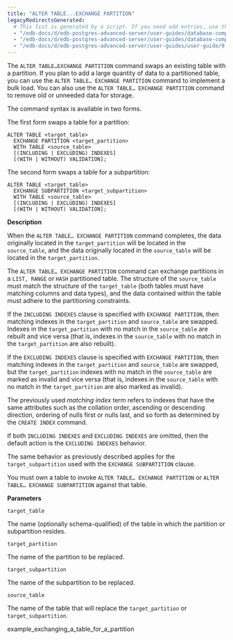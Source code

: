```yaml
---
title: "ALTER TABLE...EXCHANGE PARTITION"
legacyRedirectsGenerated:
  # This list is generated by a script. If you need add entries, use the `legacyRedirects` key.
  - "/edb-docs/d/edb-postgres-advanced-server/user-guides/database-compatibility-for-oracle-developers-guide/9.6/Database_Compatibility_for_Oracle_Developers_Guide_v9.6.1.109.html"
  - "/edb-docs/d/edb-postgres-advanced-server/user-guides/database-compatibility-for-oracle-developers-guide/9.5/Database_Compatibility_for_Oracle_Developers_Guide.1.334.html"
  - "/edb-docs/d/edb-postgres-advanced-server/user-guides/user-guide/9.5/EDB_Postgres_Enterprise_Guide.1.058.html"
---
```


<div id="alter_table_exchange_partition" class="registered_link"></div>

The `ALTER TABLE…EXCHANGE PARTITION` command swaps an existing table with a partition. If you plan to add a large quantity of data to a partitioned table, you can use the `ALTER TABLE… EXCHANGE PARTITION` command to implement a bulk load. You can also use the `ALTER TABLE… EXCHANGE PARTITION` command to remove old or unneeded data for storage.

The command syntax is available in two forms.

The first form swaps a table for a partition:

```text
ALTER TABLE <target_table>
  EXCHANGE PARTITION <target_partition>
  WITH TABLE <source_table>
  [(INCLUDING | EXCLUDING) INDEXES]
  [(WITH | WITHOUT) VALIDATION];
```

The second form swaps a table for a subpartition:

```text
ALTER TABLE <target_table>
  EXCHANGE SUBPARTITION <target_subpartition>
  WITH TABLE <source_table>
  [(INCLUDING | EXCLUDING) INDEXES]
  [(WITH | WITHOUT) VALIDATION];
```

**Description**

When the `ALTER TABLE… EXCHANGE PARTITION` command completes, the data originally located in the `target_partition` will be located in the `source_table`, and the data originally located in the `source_table` will be located in the `target_partition`.

The `ALTER TABLE… EXCHANGE PARTITION` command can exchange partitions in a `LIST, RANGE` or `HASH` partitioned table. The structure of the `source_table` must match the structure of the `target_table` (both tables must have matching columns and data types), and the data contained within the table must adhere to the partitioning constraints.

If the `INCLUDING INDEXES` clause is specified with `EXCHANGE PARTITION`, then matching indexes in the `target_partition` and `source_table` are swapped. Indexes in the `target_partition` with no match in the `source_table` are rebuilt and vice versa (that is, indexes in the `source_table` with no match in the `target_partition` are also rebuilt).

If the `EXCLUDING INDEXES` clause is specified with `EXCHANGE PARTITION`, then matching indexes in the `target_partition` and `source_table` are swapped, but the `target_partition` indexes with no match in the `source_table` are marked as invalid and vice versa (that is, indexes in the `source_table` with no match in the `target_partition` are also marked as invalid).

The previously used *matching index* term refers to indexes that have the same attributes such as the collation order, ascending or descending direction, ordering of nulls first or nulls last, and so forth as determined by the `CREATE INDEX` command.

If both `INCLUDING INDEXES` and `EXCLUDING INDEXES` are omitted, then the default action is the `EXCLUDING INDEXES` behavior.

The same behavior as previously described applies for the `target_subpartition` used with the `EXCHANGE SUBPARTITION` clause.

You must own a table to invoke `ALTER TABLE… EXCHANGE PARTITION` or `ALTER TABLE… EXCHANGE SUBPARTITION` against that table.

**Parameters**

`target_table`

 The name (optionally schema-qualified) of the table in which the partition or subpartition resides.

`target_partition`

 The name of the partition to be replaced.

`target_subpartition`

 The name of the subpartition to be replaced.

`source_table`

 The name of the table that will replace the `target_partition` or `target_subpartition`.

<div class="toctree" maxdepth="3">

example_exchanging_a_table_for_a_partition

</div>
